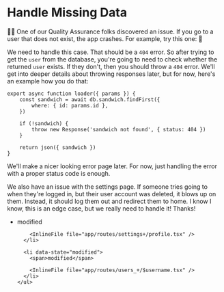 # Handle Missing Data

👨‍💼 One of our Quality Assurance folks discovered an issue. If you go to a user
that does not exist, the app crashes. For example, try this one:
<LinkToApp to="/users/i-do-not-exist" /> 😬

We need to handle this case. That should be a `404` error. So after trying to
get the `user` from the database, you're going to need to check whether the
returned `user` exists. If they don't, then you should throw a `404` error.
We'll get into deeper details about throwing responses later, but for now,
here's an example how you do that:

```tsx filename=app/routes/sandwiches.$id.tsx
export async function loader({ params }) {
	const sandwich = await db.sandwich.findFirst({
		where: { id: params.id },
	})

	if (!sandwich) {
		throw new Response('sandwich not found', { status: 404 })
	}

	return json({ sandwich })
}
```

We'll make a nicer looking error page later. For now, just handling the error
with a proper status code is enough.

We also have an issue with the settings page. If someone tries going to
<LinkToApp to="/settings/profile" /> when they're logged in, but their user
account was deleted, it blows up on them. Instead, it should log them out and
redirect them to home. I know I know, this is an edge case, but we really need
to handle it! Thanks!

<TouchedFiles>
  <div id="files">
    <ul>
      <li data-state="modified">
        <span>modified</span>

        <InlineFile file="app/routes/settings+/profile.tsx" />
      </li>

      <li data-state="modified">
        <span>modified</span>

        <InlineFile file="app/routes/users_+/$username.tsx" />
      </li>
    </ul>

  </div>
</TouchedFiles>
